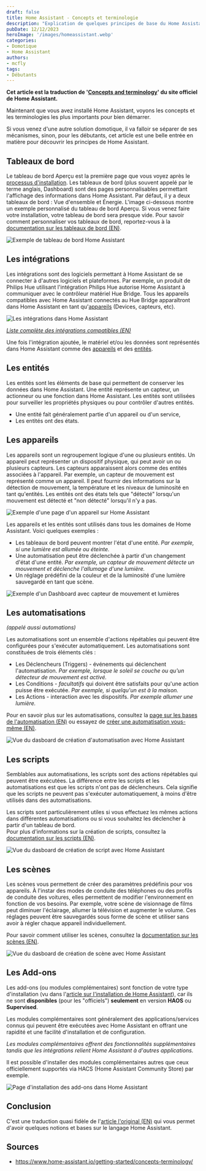 ```yaml
---
draft: false
title: Home Assistant - Concepts et terminologie
description: "Explication de quelques principes de base du Home Assistant. Cet article est la traduction de 'Concepts and terminology' du site officiel de Home Assistant."
pubDate: 12/12/2023
heroImage: '/images/homeassistant.webp'
categories: 
- Domotique
- Home Assistant
authors: 
- mcfly
tags:
- Débutants
---
```


**Cet article est la traduction de '[Concepts and terminology](https://www.home-assistant.io/getting-started/concepts-terminology/)' du site officiel de Home Assistant.**

Maintenant que vous avez installé Home Assistant, voyons les concepts et les terminologies les plus importants pour bien démarrer.

Si vous venez d'une autre solution domotique, il va falloir se séparer de ses mécanismes, sinon, pour les débutants, cet article est une belle entrée en matière pour découvrir les principes de Home Assistant.

## Tableaux de bord

Le tableau de bord Aperçu est la première page que vous voyez après le [processus d'installation](/blog/ha_haos_installation/). Les tableaux de bord (plus souvent appelé par le terme anglais, Dashboard) sont des pages personnalisables permettant l'affichage des informations dans Home Assistant. Par défaut, il y a deux tableaux de bord : Vue d'ensemble et Énergie. L'image ci-dessous montre un exemple personnalisé du tableau de bord Aperçu. Si vous venez faire votre installation, votre tableau de bord sera presque vide. Pour savoir comment personnaliser vos tableaux de bord, reportez-vous à la [documentation sur les tableaux de bord (EN)](https://www.home-assistant.io/dashboards).

![Exemple de tableau de bord Home Assistant](./img/lovelace.png)

## Les intégrations

Les intégrations sont des logiciels permettant à Home Assistant de se connecter à d'autres logiciels et plateformes. Par exemple, un produit de Philips Hue utilisant l'intégration Philips Hue autorise Home Assistant à communiquer avec le contrôleur matériel Hue Bridge. Tous les appareils compatibles avec Home Assistant connectés au Hue Bridge apparaîtront dans Home Assistant en tant qu'[appareils](#les-appareils) (Devices, capteurs, etc).

![Les intégrations dans Home Assistant](./img/integrations-new.png)

*[Liste complète des intégrations compatibles (EN)](https://www.home-assistant.io/integrations)*

Une fois l'intégration ajoutée, le matériel et/ou les données sont représentés dans Home Assistant comme des [appareils](#les-appareils) et des [entités](#les-entités).


## Les entités

Les entités sont les éléments de base qui permettent de conserver les données dans Home Assistant. Une entité représente un capteur, un actionneur ou une fonction dans Home Assistant. Les entités sont utilisées pour surveiller les propriétés physiques ou pour contrôler d'autres entités.
* Une entité fait généralement partie d'un appareil ou d'un service,
* Les entités ont des états.

## Les appareils
Les appareils sont un regroupement logique d'une ou plusieurs entités.
Un appareil peut représenter un dispositif physique, qui peut avoir un ou plusieurs capteurs. Les capteurs apparaissent alors comme des entités associées à l'appareil. 
Par exemple, un capteur de mouvement est représenté comme un appareil. Il peut fournir des informations sur la détection de mouvement, la température et les niveaux de luminosité en tant qu'entités. 
Les entités ont des états tels que "détecté" lorsqu'un mouvement est détecté et "non détecté" lorsqu'il n'y a pas.

![Exemple d'une page d'un appareil sur Home Assistant](./img/home-assistant-device_01.png)

Les appareils et les entités sont utilisés dans tous les domaines de Home Assistant. Voici quelques exemples :

* Les tableaux de bord peuvent montrer l'état d'une entité. *Par exemple, si une lumière est allumée ou éteinte.*
* Une automatisation peut être déclenchée à partir d'un changement d'état d'une entité. *Par exemple, un capteur de mouvement détecte un mouvement et déclenche l'allumage d'une lumière.*
* Un réglage prédéfini de la couleur et de la luminosité d'une lumière sauvegardé en tant que scène.

![Exemple d'un Dashboard avec capteur de mouvement et lumières](./img/home-assistant-device_02.png)

## Les automatisations
*(appelé aussi automations)*

Les automatisations sont un ensemble d'actions répétables qui peuvent être configurées pour s'exécuter automatiquement. Les automatisations sont constituées de trois éléments clés :
* Les Déclencheurs (Triggers) - événements qui déclenchent l'automatisation. *Par exemple, lorsque le soleil se couche ou qu'un détecteur de mouvement est activé.*
* Les Conditions - *facultatifs* qui doivent être satisfaits pour qu'une action puisse être exécutée. *Par exemple, si quelqu'un est à la maison.*
* Les Actions - interaction avec les dispositifs. *Par exemple allumer une lumière.*

Pour en savoir plus sur les automatisations, consultez la [page sur les bases de l'automatisation (EN)](https://www.home-assistant.io/docs/automation/basics/) ou essayez de [créer une automatisation vous-même (EN)](https://www.home-assistant.io/getting-started/automation).

![Vue du dasboard de création d'automatisation avec Home Assistant](./img/automation-editor.png)

## Les scripts

Semblables aux automatisations, les scripts sont des actions répétables qui peuvent être exécutées.
La différence entre les scripts et les automatisations est que les scripts n'ont pas de déclencheurs. Cela signifie que les scripts ne peuvent pas s'exécuter automatiquement, à moins d'être utilisés dans des automatisations.

Les scripts sont particulièrement utiles si vous effectuez les mêmes actions dans différentes automatisations ou si vous souhaitez les déclencher à partir d'un tableau de bord.  
Pour plus d'informations sur la création de scripts, consultez la [documentation sur les scripts (EN)](https://www.home-assistant.io/integrations/script/).

![Vue du dasboard de création de script avec Home Assistant](./img/script_01.png)

## Les scènes

Les scènes vous permettent de créer des paramètres prédéfinis pour vos appareils. À l'instar des modes de conduite des téléphones ou des profils de conduite des voitures, elles permettent de modifier l'environnement en fonction de vos besoins. 
Par exemple, votre scène de visionnage de films peut diminuer l'éclairage, allumer la télévision et augmenter le volume. Ces réglages peuvent être sauvegardés sous forme de scène et utiliser sans avoir à régler chaque appareil individuellement.

Pour savoir comment utiliser les scènes, consultez la [documentation sur les scènes (EN)](https://www.home-assistant.io/integrations/scene/).

![Vue du dasboard de création de scène avec Home Assistant](./img/scene_02.png)

## Les Add-ons

Les add-ons (ou modules complémentaires) sont fonction de votre type d'installation (vu dans l'[article sur l'installation de Home Assistant](/blog/ha_haos_installation)), car ils ne sont **disponibles** (pour les "officiels") **seulement** en version **HAOS** ou **Supervised**. 

Les modules complémentaires sont généralement des applications/services connus qui peuvent être exécutées avec Home Assistant en offrant une rapidité et une facilité d'installation et de configuration. 

*Les modules complémentaires offrent des fonctionnalités supplémentaires tandis que les intégrations relient Home Assistant à d'autres applications.*

Il est possible d'installer des modules complémentaires autres que ceux officiellement supportés via HACS (Home Assistant Community Store) par exemple.

![Page d'installation des add-ons dans Home Assistant](./img/add-ons.png)

## Conclusion

C'est une traduction quasi fidèle de l'[article l'original (EN)](https://www.home-assistant.io/getting-started/concepts-terminology/) qui vous permet d'avoir quelques notions et bases sur le langage Home Assistant.

## Sources
* https://www.home-assistant.io/getting-started/concepts-terminology/